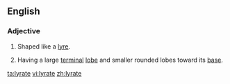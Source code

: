 ==English==

===Adjective===
{{en-adj|-}}

# Shaped like a [[lyre]].
#{{botany|of leaves}} Having a large [[terminal]] [[lobe]] and smaller rounded lobes toward its [[base]].

[[ta:lyrate]]
[[vi:lyrate]]
[[zh:lyrate]]